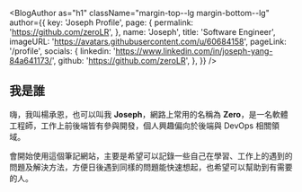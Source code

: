 
<BlogAuthor
  as="h1"
  className="margin-top--lg margin-bottom--lg"
  author={{
    key: 'Joseph Profile',
    page: {
      permalink: 'https://github.com/zeroLR',
    },
    name: 'Joseph',
    title: 'Software Engineer',
    imageURL: 'https://avatars.githubusercontent.com/u/60684158',
    pageLink: '/profile',
    socials: {
      linkedin: 'https://www.linkedin.com/in/joseph-yang-84a641173/',
      github: 'https://github.com/zeroLR',
    },
  }}
/>

## 我是誰

嗨，我叫楊承恩，也可以叫我 **Joseph**，網路上常用的名稱為 **Zero**，是一名軟體工程師，工作上前後端皆有參與開發，個人興趣偏向於後端與 DevOps 相關領域。

會開始使用這個筆記網站，主要是希望可以記錄一些自己在學習、工作上的遇到的問題及解決方法，方便日後遇到同樣的問題能快速想起，也希望可以幫助到有需要的人。

